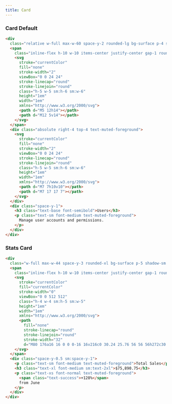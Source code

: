 ```yaml
---
title: Card
---
```


### Card Default


<CardDefault />

```html title="card.html"
<div
  class="relative w-full max-w-60 space-y-2 rounded-lg bg-surface p-4 shadow-sm">
  <span
    class="inline-flex h-10 w-10 items-center justify-center gap-1 rounded-lg bg-accent p-0 text-sm text-muted-foreground hover:bg-accent hover:text-accent-foreground disabled:bg-muted disabled:text-muted-foreground sm:h-12 sm:w-12">
    <svg
      stroke="currentColor"
      fill="none"
      stroke-width="2"
      viewBox="0 0 24 24"
      stroke-linecap="round"
      stroke-linejoin="round"
      class="h-5 w-5 sm:h-6 sm:w-6"
      height="1em"
      width="1em"
      xmlns="http://www.w3.org/2000/svg">
      <path d="M5 12h14"></path>
      <path d="M12 5v14"></path>
    </svg>
  </span>
  <div class="absolute right-4 top-4 text-muted-foreground">
    <svg
      stroke="currentColor"
      fill="none"
      stroke-width="2"
      viewBox="0 0 24 24"
      stroke-linecap="round"
      stroke-linejoin="round"
      class="h-5 w-5 sm:h-6 sm:w-6"
      height="1em"
      width="1em"
      xmlns="http://www.w3.org/2000/svg">
      <path d="M7 7h10v10"></path>
      <path d="M7 17 17 7"></path>
    </svg>
  </div>
  <div class="space-y-1">
    <h3 class="text-base font-semibold">Users</h3>
    <p class="text-sm font-medium text-muted-foreground">
      Manage user accounts and permissions.
    </p>
  </div>
</div>
```

### Stats Card

<CardStats />

```html title="card-stats.html"
<div
  class="w-full max-w-44 space-y-3 rounded-xl bg-surface p-5 shadow-sm sm:space-y-4 sm:p-6">
  <span
    class="inline-flex h-10 w-10 items-center justify-center gap-1 rounded-full bg-muted p-0 text-sm hover:bg-muted hover:text-accent-foreground disabled:bg-muted disabled:text-muted-foreground sm:h-12 sm:w-12">
    <svg
      stroke="currentColor"
      fill="currentColor"
      stroke-width="0"
      viewBox="0 0 512 512"
      class="h-4 w-4 sm:h-5 sm:w-5"
      height="1em"
      width="1em"
      xmlns="http://www.w3.org/2000/svg">
      <path
        fill="none"
        stroke-linecap="round"
        stroke-linejoin="round"
        stroke-width="32"
        d="M80 176a16 16 0 0 0-16 16v216c0 30.24 25.76 56 56 56h272c30.24 0 56-24.51 56-54.75V192a16 16 0 0 0-16-16zm80 0v-32a96 96 0 0 1 96-96h0a96 96 0 0 1 96 96v32"></path>
    </svg>
  </span>
  <div class="space-y-0.5 sm:space-y-1">
    <p class="text-sm font-medium text-muted-foreground">Total Sales</p>
    <h3 class="text-xl font-medium sm:text-2xl">$75,890.75</h3>
    <p class="text-xs font-normal text-muted-foreground">
      <span class="text-success">+128%</span>
      from June
    </p>
  </div>
</div>
```
